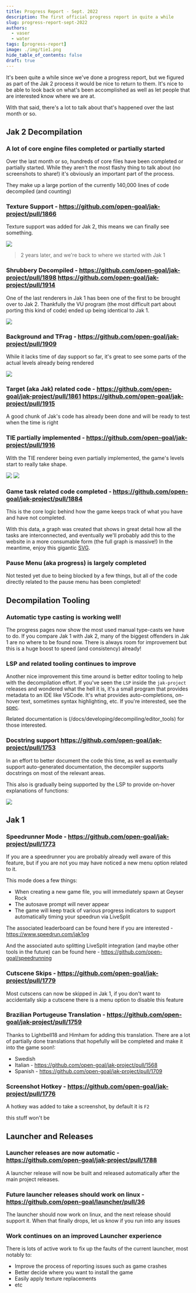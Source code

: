 ```yaml
---
title: Progress Report - Sept. 2022
description: The first official progress report in quite a while
slug: progress-report-sept-2022
authors:
  - vaser
  - water
tags: [progress-report]
image: ./img/tie1.png
hide_table_of_contents: false
draft: true
---
```



It's been quite a while since we've done a progress report, but we figured as part of the Jak 2 process it would be nice to return to them.  It's nice to be able to look back on what's been accomplished as well as let people that are interested know where we are at.

With that said, there's a lot to talk about that's happened over the last month or so.

<!--truncate-->

## Jak 2 Decompilation

### A lot of core engine files completed or partially started

Over the last month or so, hundreds of core files have been completed or partially started.  While they aren't the most flashy thing to talk about (no screenshots to share!) it's obviously an important part of the process.

They make up a large portion of the currently 140,000 lines of code decompiled (and counting)

### Texture Support - https://github.com/open-goal/jak-project/pull/1866

Texture support was added for Jak 2, this means we can finally see something.

![](./img/texture.png)
> 2 years later, and we're back to where we started with Jak 1

<!-- TODO anything to add from water? -->

### Shrubbery Decompiled - https://github.com/open-goal/jak-project/pull/1898 https://github.com/open-goal/jak-project/pull/1914

One of the last renderers in Jak 1 has been one of the first to be brought over to Jak 2.  Thankfully the VU program (the most difficult part about porting this kind of code) ended up being identical to Jak 1.

![](./img/shrub.png)

<!-- TODO anything to add from water? -->

### Background and TFrag - https://github.com/open-goal/jak-project/pull/1909

While it lacks time of day support so far, it's great to see some parts of the actual levels already being rendered

![](./img/tfrag.png)

<!-- TODO anything to add from water? -->

### Target (aka Jak) related code - https://github.com/open-goal/jak-project/pull/1861 https://github.com/open-goal/jak-project/pull/1915

A good chunk of Jak's code has already been done and will be ready to test when the time is right

### TIE partially implemented - https://github.com/open-goal/jak-project/pull/1916

With the TIE renderer being even partially implemented, the game's levels start to really take shape.

![](./img/tie1.png)
![](./img/tie2.png)

### Game task related code completed - https://github.com/open-goal/jak-project/pull/1884

This is the core logic behind how the game keeps track of what you have and have not completed.

With this data, a graph was created that shows in great detail how all the tasks are interconnected, and eventually we'll probably add this to the website in a more consumable form (the full graph is massive!)  In the meantime, enjoy this gigantic [SVG](./img/jak2-tasks.svg).

### Pause Menu (aka progress) is largely completed

Not tested yet due to being blocked by a few things, but all of the code directly related to the pause menu has been completed!

## Decompilation Tooling

### Automatic type casting is working well!

The progress pages now show the most used manual type-casts we have to do.  If you compare Jak 1 with Jak 2, many of the biggest offenders in Jak 1 are no where to be found now.  There is always room for improvement but this is a huge boost to speed (and consistency) already!

### LSP and related tooling continues to improve

Another nice improvement this time around is better editor tooling to help with the decompilation effort. If you've seen the `LSP` inside the `jak-project` releases and wondered what the hell it is, it's a small program that provides metadata to an IDE like VSCode.  It's what provides auto-completions, on-hover text, sometimes syntax highlighting, etc.  If you're interested, see the [spec](https://microsoft.github.io/language-server-protocol/specifications/lsp/3.17/specification/).

Related documentation is (/docs/developing/decompiling/editor_tools) for those interested.

### Docstring support https://github.com/open-goal/jak-project/pull/1753

In an effort to better document the code this time, as well as eventually support auto-generated documentation, the decompiler supports docstrings on most of the relevant areas.

This also is gradually being supported by the LSP to provide on-hover explanations of functions:

![](./img/docstring-hover.png)

## Jak 1

### Speedrunner Mode - https://github.com/open-goal/jak-project/pull/1773

If you are a speedrunner you are probably already well aware of this feature, but if you are not you may have noticed a new menu option related to it.

<ReactPlayer playing controls url="/videos/speedrunner-mode.webm" />

This mode does a few things:
- When creating a new game file, you will immediately spawn at Geyser Rock
- The autosave prompt will never appear
- The game will keep track of various progress indicators to support automatically timing your speedrun via LiveSplit

The associated leaderboard can be found here if you are interested - https://www.speedrun.com/jak1og

And the associated auto splitting LiveSplit integration (and maybe other tools in the future) can be found here - https://github.com/open-goal/speedrunning

### Cutscene Skips - https://github.com/open-goal/jak-project/pull/1779

Most cutscens can now be skipped in Jak 1, if you don't want to accidentally skip a cutscene there is a menu option to disable this feature

<ReactPlayer playing controls url="/videos/cutscene-skips.webm" />

### Brazilian Portugeuse Translation - https://github.com/open-goal/jak-project/pull/1759

Thanks to Lightbell18 and Himham for adding this translation.  There are a lot of partially done translations that hopefully will be completed and make it into the game soon!:

- Swedish
- Italian - https://github.com/open-goal/jak-project/pull/1568
- Spanish - https://github.com/open-goal/jak-project/pull/1709

### Screenshot Hotkey - https://github.com/open-goal/jak-project/pull/1776

A hotkey was added to take a screenshot, by default it is `F2`

this stuff won't be

## Launcher and Releases

### Launcher releases are now automatic - https://github.com/open-goal/jak-project/pull/1788

A launcher release will now be built and released automatically after the main project releases.

### Future launcher releases should work on linux - https://github.com/open-goal/launcher/pull/36

The launcher should now work on linux, and the next release should support it.  When that finally drops, let us know if you run into any issues

### Work continues on an improved Launcher experience

There is lots of active work to fix up the faults of the current launcher, most notably to:
- Improve the process of reporting issues such as game crashes
- Better decide where you want to install the game
- Easily apply texture replacements
- etc
